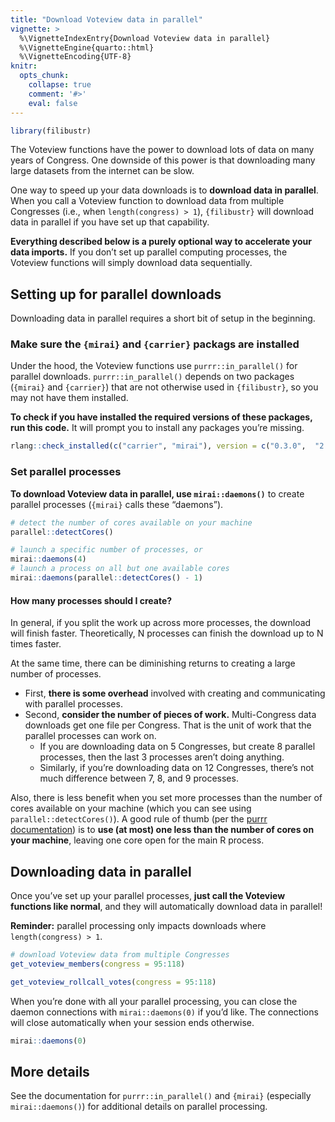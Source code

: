 ```yaml
---
title: "Download Voteview data in parallel"
vignette: >
  %\VignetteIndexEntry{Download Voteview data in parallel}
  %\VignetteEngine{quarto::html}
  %\VignetteEncoding{UTF-8}
knitr:
  opts_chunk:
    collapse: true
    comment: '#>'
    eval: false
---
```


```r
library(filibustr)
```

The Voteview functions have the power to download lots of data on many years of Congress.
One downside of this power is that downloading many large datasets from the internet can be slow.

One way to speed up your data downloads is to **download data in parallel**.
When you call a Voteview function to download data from multiple Congresses (i.e., when `length(congress) > 1`), `{filibustr}` will download data in parallel if you have set up that capability.

**Everything described below is a purely optional way to accelerate your data imports.**
If you don't set up parallel computing processes, the Voteview functions will simply download data sequentially.

## Setting up for parallel downloads
Downloading data in parallel requires a short bit of setup in the beginning.

### Make sure the `{mirai}` and `{carrier}` packags are installed
Under the hood, the Voteview functions use `purrr::in_parallel()` for parallel downloads. 
`purrr::in_parallel()` depends on two packages (`{mirai}` and `{carrier}`) that are not otherwise used in `{filibustr}`, so you may not have them installed.

**To check if you have installed the required versions of these packages, run this code.** It will prompt you to install any packages you're missing.

```r
rlang::check_installed(c("carrier", "mirai"), version = c("0.3.0",  "2.5.1"))
```

### Set parallel processes
**To download Voteview data in parallel, use `mirai::daemons()`** to create
parallel processes (`{mirai}` calls these "daemons").

```r
# detect the number of cores available on your machine
parallel::detectCores()

# launch a specific number of processes, or
mirai::daemons(4)
# launch a process on all but one available cores
mirai::daemons(parallel::detectCores() - 1)
```

#### How many processes should I create?
In general, if you split the work up across more processes, the download will finish faster. Theoretically, N processes can finish the download up to N times faster.

At the same time, there can be diminishing returns to creating a large number of processes.

* First, **there is some overhead** involved with creating and communicating with parallel processes.
* Second, **consider the number of pieces of work.** Multi-Congress data downloads get one file per Congress. That is the unit of work that the parallel processes can work on.
  * If you are downloading data on 5 Congresses, but create 8 parallel processes, then the last 3 processes aren't doing anything.
  * Similarly, if you're downloading data on 12 Congresses, there's not much difference between 7, 8, and 9 processes.

Also, there is less benefit when you set more processes than the number of cores available on your machine (which you can see using `parallel::detectCores()`).
A good rule of thumb (per the [purrr documentation](https://purrr.tidyverse.org/reference/in_parallel.html#daemons-settings)) is to **use (at most) one less than the number of cores on your machine**, leaving one core open for the main R process.

## Downloading data in parallel
Once you've set up your parallel processes, **just call the Voteview functions like normal**, and they will automatically download data in parallel!

**Reminder:** parallel processing only impacts downloads where `length(congress) > 1`.

```r
# download Voteview data from multiple Congresses
get_voteview_members(congress = 95:118)

get_voteview_rollcall_votes(congress = 95:118)
```

When you're done with all your parallel processing, you can close the daemon connections with `mirai::daemons(0)` if you'd like.
The connections will close automatically when your session ends otherwise.

```r
mirai::daemons(0)
```

## More details
See the documentation for `purrr::in_parallel()` and `{mirai}` (especially `mirai::daemons()`) for additional details on parallel processing.
